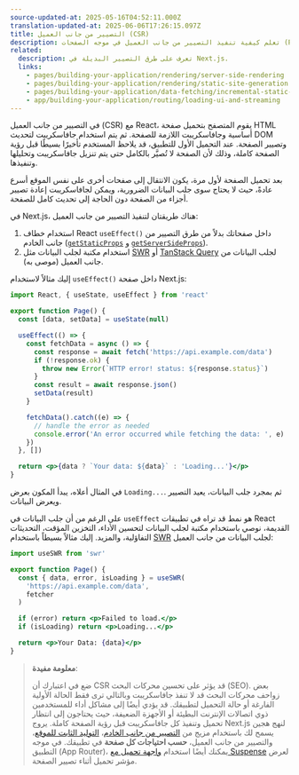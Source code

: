 ```yaml
---
source-updated-at: 2025-05-16T04:52:11.000Z
translation-updated-at: 2025-06-06T17:26:15.097Z
title: التصيير من جانب العميل (CSR)
description: تعلم كيفية تنفيذ التصيير من جانب العميل في موجه الصفحات (Pages Router).
related:
  description: تعرف على طرق التصيير البديلة في Next.js.
  links:
    - pages/building-your-application/rendering/server-side-rendering
    - pages/building-your-application/rendering/static-site-generation
    - pages/building-your-application/data-fetching/incremental-static-regeneration
    - app/building-your-application/routing/loading-ui-and-streaming
---
```


في التصيير من جانب العميل (CSR) مع React، يقوم المتصفح بتحميل صفحة HTML أساسية وجافاسكريبت اللازمة للصفحة. ثم يتم استخدام جافاسكريبت لتحديث DOM وتصيير الصفحة. عند التحميل الأول للتطبيق، قد يلاحظ المستخدم تأخيرًا بسيطًا قبل رؤية الصفحة كاملة، وذلك لأن الصفحة لا تُصيَّر بالكامل حتى يتم تنزيل جافاسكريبت وتحليلها وتنفيذها.

بعد تحميل الصفحة لأول مرة، يكون الانتقال إلى صفحات أخرى على نفس الموقع أسرع عادةً، حيث لا يحتاج سوى جلب البيانات الضرورية، ويمكن لجافاسكريبت إعادة تصيير أجزاء من الصفحة دون الحاجة إلى تحديث كامل للصفحة.

في Next.js، هناك طريقتان لتنفيذ التصيير من جانب العميل:

1. استخدام خطاف React `useEffect()` داخل صفحاتك بدلاً من طرق التصيير من جانب الخادم ([`getStaticProps`](/docs/pages/building-your-application/data-fetching/get-static-props) و [`getServerSideProps`](/docs/pages/building-your-application/data-fetching/get-server-side-props)).
2. استخدام مكتبة لجلب البيانات مثل [SWR](https://swr.vercel.app/) أو [TanStack Query](https://tanstack.com/query/latest/) لجلب البيانات من جانب العميل (موصى به).

إليك مثالاً لاستخدام `useEffect()` داخل صفحة Next.js:

```jsx filename="pages/index.js"
import React, { useState, useEffect } from 'react'

export function Page() {
  const [data, setData] = useState(null)

  useEffect(() => {
    const fetchData = async () => {
      const response = await fetch('https://api.example.com/data')
      if (!response.ok) {
        throw new Error(`HTTP error! status: ${response.status}`)
      }
      const result = await response.json()
      setData(result)
    }

    fetchData().catch((e) => {
      // handle the error as needed
      console.error('An error occurred while fetching the data: ', e)
    })
  }, [])

  return <p>{data ? `Your data: ${data}` : 'Loading...'}</p>
}
```

في المثال أعلاه، يبدأ المكون بعرض `Loading...`. ثم بمجرد جلب البيانات، يعيد التصيير ويعرض البيانات.

على الرغم من أن جلب البيانات في `useEffect` هو نمط قد تراه في تطبيقات React القديمة، نوصي باستخدام مكتبة لجلب البيانات لتحسين الأداء، التخزين المؤقت، التحديثات التفاؤلية، والمزيد. إليك مثالاً بسيطاً باستخدام [SWR](https://swr.vercel.app/) لجلب البيانات من جانب العميل:

```jsx filename="pages/index.js"
import useSWR from 'swr'

export function Page() {
  const { data, error, isLoading } = useSWR(
    'https://api.example.com/data',
    fetcher
  )

  if (error) return <p>Failed to load.</p>
  if (isLoading) return <p>Loading...</p>

  return <p>Your Data: {data}</p>
}
```

> **معلومة مفيدة**:
>
> ضع في اعتبارك أن CSR قد يؤثر على تحسين محركات البحث (SEO). بعض زواحف محركات البحث قد لا تنفذ جافاسكريبت وبالتالي ترى فقط الحالة الأولية الفارغة أو حالة التحميل لتطبيقك. قد يؤدي أيضًا إلى مشاكل أداء للمستخدمين ذوي اتصالات الإنترنت البطيئة أو الأجهزة الضعيفة، حيث يحتاجون إلى انتظار تحميل وتنفيذ كل جافاسكريبت قبل رؤية الصفحة كاملة. يروج Next.js لنهج هجين يسمح لك باستخدام مزيج من [التصيير من جانب الخادم](/docs/pages/building-your-application/rendering/server-side-rendering)، [التوليد الثابت للموقع](/docs/pages/building-your-application/rendering/static-site-generation)، والتصيير من جانب العميل، **حسب احتياجات كل صفحة** في تطبيقك. في موجه التطبيق (App Router)، يمكنك أيضًا استخدام [واجهة تحميل مع Suspense](/docs/app/building-your-application/routing/loading-ui-and-streaming) لعرض مؤشر تحميل أثناء تصيير الصفحة.